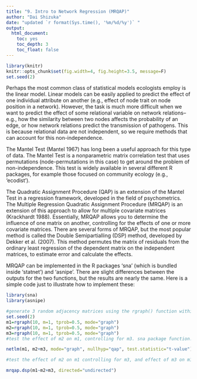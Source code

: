 ```yaml
---
title: "9. Intro to Network Regression (MRQAP)"
author: "Dai Shizuka"
date: "updated `r format(Sys.time(), '%m/%d/%y')` "
output: 
  html_document:
    toc: yes
    toc_depth: 3
    toc_float: false
---
```


```r
library(knitr)
knitr::opts_chunk$set(fig.width=4, fig.height=3.5, message=F) 
set.seed(2)
```

Perhaps the most common class of statistical models ecologists employ is the linear model. Linear models can be easily applied to predict the effect of one individual attribute on another (e.g., effect of node trait on node position in a network). However, the task is much more difficult when we want to predict the effect of some relational variable on network relations--e.g., how the similarity between two nodes affects the probability of an edge, or how network relations predict the transmission of pathogens. This is because relational data are not independent, so we require methods that can account for this non-independence.

The Mantel Test (Mantel 1967) has long been a useful approach for this type of data. The Mantel Test is a nonparametric matrix correlation test that uses permutations (node-permutations in this case) to get around the problem of non-independence. This test is widely available in several different R packages, for example those focused on community ecology (e.g., ‘ecodist’).

The Quadratic Assignment Procedure (QAP) is an extension of the Mantel Test in a regression framework, developed in the field of psychometrics. The Multiple Regression Quadratic Assignment Procedure (MRQAP) is an extension of this approach to allow for multiple covariate matrices (Krackhardt 1988). Essentially, MRQAP allows you to determine the influence of one matrix on another, controlling for the effects of one or more covariate matrices. There are several forms of MRQAP, but the most popular method is called the Double Semipartialling (DSP) method, developed by Dekker et al. (2007). This method permutes the matrix of residuals from the ordinary least regression of the dependent matrix on the independent matrices, to estimate error and calculate the effects.

MRQAP can be implemented in the R packages ‘sna’ (which is bundled inside ‘statnet’) and ‘asnipe’. There are slight differences between the outputs for the two functions, but the results are nearly the same. Here is a simple code just to illustrate how to implement these:

```r
library(sna) 
library(asnipe)
```

```r
#generate 3 random adjacency matrices using the rgraph() function within sna
set.seed(2)
m1=rgraph(10, m=1, tprob=0.5, mode="graph")
m2=rgraph(10, m=1, tprob=0.5, mode="graph") 
m3=rgraph(10, m=1, tprob=0.5, mode="graph")
#test the effect of m2 on m1, controlling for m3. sna package function.

netlm(m1, m2+m3, mode="graph", nullhyp="qap", test.statistic="t-value")

#test the effect of m2 on m1 controlling for m3, and effect of m3 on m1, controlling for m2. asnipe package function.

mrqap.dsp(m1~m2+m3, directed="undirected")
```

